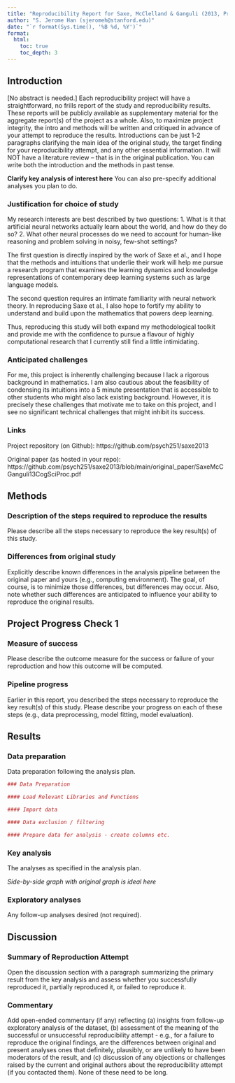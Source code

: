 ```yaml
---
title: "Reproducibility Report for Saxe, McClelland & Ganguli (2013, Proceedings of Cognitive Science Society)"
author: "S. Jerome Han (sjeromeh@stanford.edu)"
date: "`r format(Sys.time(), '%B %d, %Y')`"
format:
  html:
    toc: true
    toc_depth: 3
---
```


<!-- Reproducibility reports should all use this template to standardize reporting across projects. These reports will be public supplementary materials that accompany the summary report(s) of the aggregate results. -->

## Introduction

\[No abstract is needed.\] Each reproducibility project will have a straightforward, no frills report of the study and reproducibility results. These reports will be publicly available as supplementary material for the aggregate report(s) of the project as a whole. Also, to maximize project integrity, the intro and methods will be written and critiqued in advance of your attempt to reproduce the results. Introductions can be just 1-2 paragraphs clarifying the main idea of the original study, the target finding for your reproducibility attempt, and any other essential information. It will NOT have a literature review -- that is in the original publication. You can write both the introduction and the methods in past tense.

**Clarify key analysis of interest here** You can also pre-specify additional analyses you plan to do.

### Justification for choice of study

My research interests are best described by two questions:
1. What is it that artificial neural networks actually learn about the world, and how do they do so?
2. What other neural processes do we need to account for human-like reasoning and problem solving in noisy, few-shot settings?

The first question is directly inspired by the work of Saxe et al., and I hope that the methods and intuitions that underlie their work will help me pursue a research program that examines the learning dynamics and knowledge representations of contemporary deep learning systems such as large language models.

The second question requires an intimate familiarity with neural network theory. In reproducing Saxe et al., I also hope to fortify my ability to understand and build upon the mathematics that powers deep learning.

Thus, reproducing this study will both expand my methodological toolkit and provide me with the confidence to pursue a flavour of highly computational research that I currently still find a little intimidating.


### Anticipated challenges

For me, this project is inherently challenging because I lack a rigorous background in mathematics. I am also cautious about the feasibility of condensing its intuitions into a 5 minute presentation that is accessible to other students who might also lack existing background. However, it is precisely these challenges that motivate me to take on this project, and I see no significant technical challenges that might inhibit its success.

### Links

Project repository (on Github): https://github.com/psych251/saxe2013

Original paper (as hosted in your repo): https://github.com/psych251/saxe2013/blob/main/original_paper/SaxeMcCGanguli13CogSciProc.pdf

## Methods

### Description of the steps required to reproduce the results

Please describe all the steps necessary to reproduce the key result(s) of this study.

### Differences from original study

Explicitly describe known differences in the analysis pipeline between the original paper and yours (e.g., computing environment). The goal, of course, is to minimize those differences, but differences may occur. Also, note whether such differences are anticipated to influence your ability to reproduce the original results.

## Project Progress Check 1

### Measure of success

Please describe the outcome measure for the success or failure of your reproduction and how this outcome will be computed.

### Pipeline progress

Earlier in this report, you described the steps necessary to reproduce the key result(s) of this study. Please describe your progress on each of these steps (e.g., data preprocessing, model fitting, model evaluation).

## Results

### Data preparation

Data preparation following the analysis plan.

```r
### Data Preparation

#### Load Relevant Libraries and Functions

#### Import data

#### Data exclusion / filtering

#### Prepare data for analysis - create columns etc.
```

### Key analysis

The analyses as specified in the analysis plan.

*Side-by-side graph with original graph is ideal here*

### Exploratory analyses

Any follow-up analyses desired (not required).

## Discussion

### Summary of Reproduction Attempt

Open the discussion section with a paragraph summarizing the primary result from the key analysis and assess whether you successfully reproduced it, partially reproduced it, or failed to reproduce it.

### Commentary

Add open-ended commentary (if any) reflecting (a) insights from follow-up exploratory analysis of the dataset, (b) assessment of the meaning of the successful or unsuccessful reproducibility attempt - e.g., for a failure to reproduce the original findings, are the differences between original and present analyses ones that definitely, plausibly, or are unlikely to have been moderators of the result, and (c) discussion of any objections or challenges raised by the current and original authors about the reproducibility attempt (if you contacted them). None of these need to be long.
